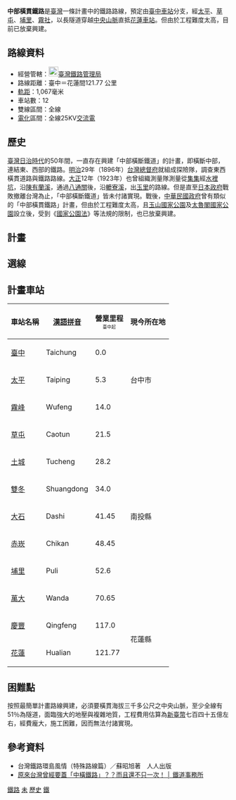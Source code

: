 {{noteTA
|G1=長度單位
}}
{{台灣規劃中建設}}
'''中部橫貫鐵路'''是[[臺灣|臺灣]]一條計畫中的鐵路路線，預定由[[臺中車站|臺中車站]]分支，經[[太平區_(臺中市)|太平]]、[[草屯鎮|草屯]]、[[埔里鎮|埔里]]、[[仁愛鄉|霧社]]，以長隧道穿越[[中央山脈|中央山脈]]直抵[[花蓮車站|花蓮車站]]。但由於工程難度太高，目前已放棄興建。

==路線資料==
*經營管轄：[[File:ROC_Taiwan_Railways_Administration_Logo.svg|22px]][[臺灣鐵路管理局|臺灣鐵路管理局]]
*路線距離：臺中＝花蓮間121.77 公里
*[[軌距|軌距]]：1,067毫米
*車站數：12
*雙線區間：全線
*[[電氣化鐵路|電化]]區間：全線25KV[[交流電|交流電]]

==歷史==
[[台灣日治時期|臺灣日治時代]]的50年間，一直存在興建「中部橫斷鐵道」的計畫，即橫斷中部，連結東、西部的鐵路。[[明治|明治]]29年（1896年）[[台灣總督府|台灣總督府]]就組成探險隊，調查東西橫貫道路與鐵路路線。[[大正|大正]]12年（1923年）也曾組織測量隊測量從[[集集鎮|集集]]經[[水里鄉|水裡坑]]，沿[[陳有蘭溪|陳有蘭溪]]，通過[[八通關|八通關]]後，沿[[轆寮溪|轆寮溪]]，出[[玉里鎮|玉里]]的路線。但是直至[[日本政府|日本政府]]戰敗撤離台灣為止，「中部橫斷鐵道」皆未付諸實現。戰後，[[中華民國政府|中華民國政府]]曾有類似的「中部橫貫鐵路」計畫，但由於工程難度太高，且[[玉山國家公園|玉山國家公園]]及[[太魯閣國家公園|太魯閣國家公園]]設立後，受到《[[國家公園法|國家公園法]]》等法規的限制，也已放棄興建。

== 計畫 ==
== 選線 ==
== 計畫車站 ==
{| border="1" class="wikitable"
|-
!車站名稱<br><font size="-2"><span style="font-weight: 400"></span></font>!![[漢語拼音|漢語拼音]]!!營業里程<br><font size="-2"><span style="font-weight: 400">臺中起</span></font>
!colspan=2|現今所在地
|-align=center
|[[臺中車站|臺中]]
|Taichung
|0.0
|rowspan=3|台中市
|width=4%|中區
|-align=center
|[[太平車站_(臺中市)|太平]]
|Taiping
|5.3
|width=4%|太平區
|-align=center
|[[霧峰車站|霧峰]]
|Wufeng
|14.0
|width=4%|霧峰區
|-align=center
|[[草屯車站|草屯]]
|Caotun
|21.5
|rowspan=7|南投縣
|rowspan=3|草屯鎮
|-align=center
|[[土城車站_(南投)|土城]]
|Tucheng
|28.2
|-align=center
|[[雙冬車站|雙冬]]
|Shuangdong
|34.0
|-align=center
|[[大石車站|大石]]
|Dashi
|41.45
|width=4%|國姓鄉
|-align=center
|[[赤崁車站|赤崁]]
|Chikan
|48.45
|rowspan=2|埔里鎮
|-align=center
|[[埔里車站|埔里]]
|Puli
|52.6
|-align=center
|[[萬大車站|萬大]]
|Wanda
|70.65
|width=4%|仁愛鄉
|-align=center
|[[慶豐車站|慶豐]]
|Qingfeng
|117.0
|rowspan=2|花蓮縣
|width=4%|吉安鄉
|-align=center
|[[花蓮車站|花蓮]]
|Hualian
|121.77
|width=4%|花蓮市
|}

== 困難點 ==
按照最簡單計畫路線興建，必須要橫貫海拔三千多公尺之中央山脈，至少全線有51％為隧道，面臨強大的地壓與複雜地質，工程費用估算為[[新臺幣|新臺幣]]七百四十五億左右，經費龐大，施工困難，因而無法付諸實現。

== 參考資料 ==
*台灣鐵路環島風情（特殊路線篇）／蘇昭旭著　人人出版
*[https://www.youtube.com/watch?v=dLN6CbFVcbk 原來台灣曾經要蓋「中橫鐵路」？？而且還不只一次！ │ 鐵道事務所]
{{臺灣鐵路}}
[[Category:台灣鐵路未成線|鐵路]]
[[Category:臺灣鐵路管理局路線|未]]
[[Category:台中鐵路|歷史]]
[[Category:臺中市交通史|鐵]]